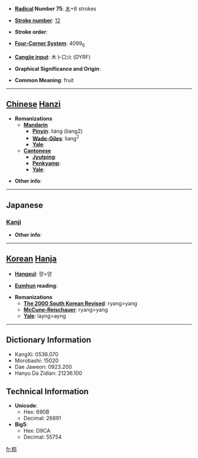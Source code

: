 * '''[[Wiktionary:Chinese radical index| Radical]] Number 75''': [[Wiktionary:Chinese radical index 木|木]]+8 strokes

* '''[[Wiktionary:Chinese total strokes index|Stroke number]]''': [[Wiktionary:Chinese total strokes index 12|12]]

* '''Stroke order''': 

* '''[[Wiktionary:Chinese four corner index|Four-Corner System]]''': 4099<sub>6</sub>

* '''[[Wiktionary:Chinese Cangjie index|Cangjie input]]''': 木卜口火 (DYRF)

* '''Graphical Significance and Origin''': 

* '''Common Meaning''': fruit

----

== [[Chinese]] [[Hanzi]] ==

* '''Romanizations'''
** '''[[Mandarin]]'''
*** '''[[Pinyin]]''': liáng (liang2)
*** '''[[Wade-Giles]]''': liang<sup>2</sup>
*** '''[[Yale]]''': 
** '''[[Cantonese]]'''
*** '''[[Jyutping]]''':
*** '''[[Penkyamp]]''': 
*** '''[[Yale]]''': 

* '''Other info''': 

----

==Japanese==
===[[Kanji]]===
{{kanji|on readings=[[りょう]] (ryō)|kun readings=[[むく]] (muku), [[くら]] (kura)}}

* '''Other info''':  

----

== [[Korean]] [[Hanja]] ==

* '''[[Hangeul]]''': 량>양

* '''[[Eumhun]] reading''': 

* '''Romanizations'''
** '''[[The 2000 South Korean Revised Romanization|The 2000 South Korean Revised]]''': ryang>yang
** '''[[McCune-Reischauer]]''': ryang>yang
** '''[[Yale]]''': layng>ayng

----

== Dictionary Information ==

* KangXi: 0536.070
* Morobashi: 15020
* Dae Jaweon: 0923.200
* Hanyu Da Zidian: 21236.100

== Technical Information ==

* '''Unicode''':
** Hex: 690B
** Decimal: 26891
* '''Big5''':
** Hex: D9CA
** Decimal: 55754

[[fr:椋]]